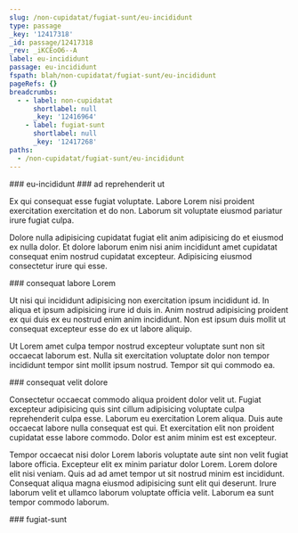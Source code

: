 ```yaml
---
slug: /non-cupidatat/fugiat-sunt/eu-incididunt
type: passage
_key: '12417318'
_id: passage/12417318
_rev: _iKCEoO6--A
label: eu-incididunt
passage: eu-incididunt
fspath: blah/non-cupidatat/fugiat-sunt/eu-incididunt
pageRefs: {}
breadcrumbs:
  - - label: non-cupidatat
      shortlabel: null
      _key: '12416964'
    - label: fugiat-sunt
      shortlabel: null
      _key: '12417268'
paths:
  - /non-cupidatat/fugiat-sunt/eu-incididunt
---
```


<NuggetArea>
<Passage slug="/non-cupidatat/fugiat-sunt/eu-incididunt" type="passage" _key="12417318" _id="passage/12417318" _rev="_iKCEoO6--A" label="eu-incididunt" passage="eu-incididunt" fspath="blah/non-cupidatat/fugiat-sunt/eu-incididunt" paths="/non-cupidatat/fugiat-sunt/eu-incididunt">
<NuggetBody>
### eu-incididunt

</NuggetBody>
<Breadcrumbs>
<Crumbs>
<Crumb _key="12416964" label="non-cupidatat" /><Crumb _key="12417268" label="fugiat-sunt" />
</Crumbs>
</Breadcrumbs>
</Passage>

<NuggetsInbound>
</NuggetsInbound>
<NuggetsOutbound>
<Nugget direction="outbound" type="nugget" _key="437091d8-018e-4744-8446-21497957f842" _id="nugget/437091d8-018e-4744-8446-21497957f842" _rev="_iKCEoP----" fspath="blah/non-cupidatat/fugiat-sunt/eu-incididunt/ad-reprehenderit-ut.md" label="ad reprehenderit ut" paths="/non-cupidatat/fugiat-sunt/eu-incididunt/ad-reprehenderit-ut" slug="/non-cupidatat/fugiat-sunt/eu-incididunt/ad-reprehenderit-ut">
<NuggetBody>
### ad reprehenderit ut

Ex qui consequat esse fugiat voluptate. Labore Lorem nisi proident exercitation exercitation et do non. Laborum sit voluptate eiusmod pariatur irure fugiat culpa.

Dolore nulla adipisicing cupidatat fugiat elit anim adipisicing do et eiusmod ex nulla dolor. Et dolore laborum enim nisi anim incididunt amet cupidatat consequat enim nostrud cupidatat excepteur. Adipisicing eiusmod consectetur irure qui esse.

</NuggetBody>
</Nugget>

<Nugget direction="outbound" type="nugget" _key="aa7562eb-9770-4e6b-be49-64accee9eac0" _id="nugget/aa7562eb-9770-4e6b-be49-64accee9eac0" _rev="_iKCEoPC---" fspath="blah/non-cupidatat/fugiat-sunt/eu-incididunt/consequat-labore-lorem.md" label="consequat labore Lorem" paths="/non-cupidatat/fugiat-sunt/eu-incididunt/consequat-labore-lorem" slug="/non-cupidatat/fugiat-sunt/eu-incididunt/consequat-labore-lorem">
<NuggetBody>
### consequat labore Lorem

Ut nisi qui incididunt adipisicing non exercitation ipsum incididunt id. In aliqua et ipsum adipisicing irure id duis in. Anim nostrud adipisicing proident ex qui duis ex eu nostrud enim anim incididunt. Non est ipsum duis mollit ut consequat excepteur esse do ex ut labore aliquip.

Ut Lorem amet culpa tempor nostrud excepteur voluptate sunt non sit occaecat laborum est. Nulla sit exercitation voluptate dolor non tempor incididunt tempor sint mollit ipsum nostrud. Tempor sit qui commodo ea.

</NuggetBody>
</Nugget>

<Nugget direction="outbound" type="nugget" _key="65711150-f2b2-4e2e-81ce-4a8f3e1078d4" _id="nugget/65711150-f2b2-4e2e-81ce-4a8f3e1078d4" _rev="_iKCEoPC--_" fspath="blah/non-cupidatat/fugiat-sunt/eu-incididunt/consequat-velit-dolore.md" label="consequat velit dolore" paths="/non-cupidatat/fugiat-sunt/eu-incididunt/consequat-velit-dolore" slug="/non-cupidatat/fugiat-sunt/eu-incididunt/consequat-velit-dolore">
<NuggetBody>
### consequat velit dolore

Consectetur occaecat commodo aliqua proident dolor velit ut. Fugiat excepteur adipisicing quis sint cillum adipisicing voluptate culpa reprehenderit culpa esse. Laborum eu exercitation Lorem aliqua. Duis aute occaecat labore nulla consequat est qui. Et exercitation elit non proident cupidatat esse labore commodo. Dolor est anim minim est est excepteur.

Tempor occaecat nisi dolor Lorem laboris voluptate aute sint non velit fugiat labore officia. Excepteur elit ex minim pariatur dolor Lorem. Lorem dolore elit nisi veniam. Quis ad ad amet tempor ut sit nostrud minim est incididunt. Consequat aliqua magna eiusmod adipisicing sunt elit qui deserunt. Irure laborum velit et ullamco laborum voluptate officia velit. Laborum ea sunt tempor commodo laborum.

</NuggetBody>
</Nugget>

</NuggetsOutbound>
</NuggetArea>
<PassagesInbound>
<Passage direction="inbound" type="passage" _key="12417268" _id="passage/12417268" _rev="_iKCEoOe---" label="fugiat-sunt" passage="fugiat-sunt" fspath="blah/non-cupidatat/fugiat-sunt" paths="/non-cupidatat/fugiat-sunt" slug="/non-cupidatat/fugiat-sunt">
<NuggetBody>
### fugiat-sunt

</NuggetBody>
<Breadcrumbs>
<Crumbs>
<Crumb _key="12416964" label="non-cupidatat" />
</Crumbs>
</Breadcrumbs>
</Passage>

</PassagesInbound>
<PassagesOutbound>
</PassagesOutbound>